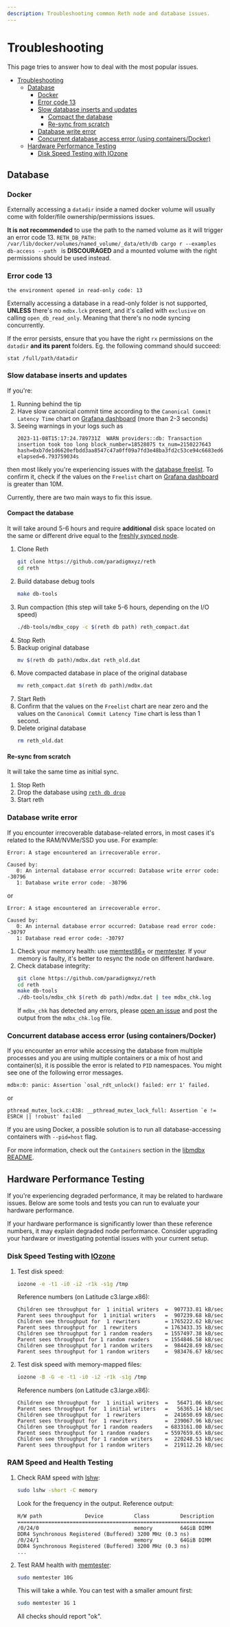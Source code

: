 ```yaml
---
description: Troubleshooting common Reth node and database issues.
---
```


# Troubleshooting

This page tries to answer how to deal with the most popular issues.

-   [Troubleshooting](#troubleshooting)
    -   [Database](#database)
        -   [Docker](#docker)
        -   [Error code 13](#error-code-13)
        -   [Slow database inserts and updates](#slow-database-inserts-and-updates)
            -   [Compact the database](#compact-the-database)
            -   [Re-sync from scratch](#re-sync-from-scratch)
        -   [Database write error](#database-write-error)
        -   [Concurrent database access error (using containers/Docker)](#concurrent-database-access-error-using-containersdocker)
    -   [Hardware Performance Testing](#hardware-performance-testing)
        -   [Disk Speed Testing with IOzone](#disk-speed-testing-with-iozone)

## Database

### Docker

Externally accessing a `datadir` inside a named docker volume will usually come with folder/file ownership/permissions issues.

**It is not recommended** to use the path to the named volume as it will trigger an error code 13. `RETH_DB_PATH: /var/lib/docker/volumes/named_volume/_data/eth/db cargo r --examples db-access --path ` is **DISCOURAGED** and a mounted volume with the right permissions should be used instead.

### Error code 13

`the environment opened in read-only code: 13`

Externally accessing a database in a read-only folder is not supported, **UNLESS** there's no `mdbx.lck` present, and it's called with `exclusive` on calling `open_db_read_only`. Meaning that there's no node syncing concurrently.

If the error persists, ensure that you have the right `rx` permissions on the `datadir` **and its parent** folders. Eg. the following command should succeed:

```bash,ignore
stat /full/path/datadir
```

### Slow database inserts and updates

If you're:

1. Running behind the tip
2. Have slow canonical commit time according to the `Canonical Commit Latency Time` chart on [Grafana dashboard](/run/monitoring#prometheus--grafana) (more than 2-3 seconds)
3. Seeing warnings in your logs such as
    ```console
    2023-11-08T15:17:24.789731Z  WARN providers::db: Transaction insertion took too long block_number=18528075 tx_num=2150227643 hash=0xb7de1d6620efbdd3aa8547c47a0ff09a7fd3e48ba3fd2c53ce94c6683ed66e7c elapsed=6.793759034s
    ```

then most likely you're experiencing issues with the [database freelist](https://github.com/paradigmxyz/reth/issues/5228).
To confirm it, check if the values on the `Freelist` chart on [Grafana dashboard](/run/monitoring#prometheus--grafana)
is greater than 10M.

Currently, there are two main ways to fix this issue.

#### Compact the database

It will take around 5-6 hours and require **additional** disk space located on the same or different drive
equal to the [freshly synced node](/installation/overview#hardware-requirements).

1. Clone Reth
    ```bash
    git clone https://github.com/paradigmxyz/reth
    cd reth
    ```
2. Build database debug tools
    ```bash
    make db-tools
    ```
3. Run compaction (this step will take 5-6 hours, depending on the I/O speed)
    ```bash
    ./db-tools/mdbx_copy -c $(reth db path) reth_compact.dat
    ```
4. Stop Reth
5. Backup original database
    ```bash
    mv $(reth db path)/mdbx.dat reth_old.dat
    ```
6. Move compacted database in place of the original database
    ```bash
    mv reth_compact.dat $(reth db path)/mdbx.dat
    ```
7. Start Reth
8. Confirm that the values on the `Freelist` chart are near zero and the values on the `Canonical Commit Latency Time` chart
   is less than 1 second.
9. Delete original database
    ```bash
    rm reth_old.dat
    ```

#### Re-sync from scratch

It will take the same time as initial sync.

1. Stop Reth
2. Drop the database using [`reth db drop`](/cli/reth/db/drop)
3. Start reth

### Database write error

If you encounter irrecoverable database-related errors, in most cases it's related to the RAM/NVMe/SSD you use. For example:

```console
Error: A stage encountered an irrecoverable error.

Caused by:
   0: An internal database error occurred: Database write error code: -30796
   1: Database write error code: -30796
```

or

```console
Error: A stage encountered an irrecoverable error.

Caused by:
   0: An internal database error occurred: Database read error code: -30797
   1: Database read error code: -30797
```

1. Check your memory health: use [memtest86+](https://www.memtest.org/) or [memtester](https://linux.die.net/man/8/memtester). If your memory is faulty, it's better to resync the node on different hardware.
2. Check database integrity:
    ```bash
    git clone https://github.com/paradigmxyz/reth
    cd reth
    make db-tools
    ./db-tools/mdbx_chk $(reth db path)/mdbx.dat | tee mdbx_chk.log
    ```
    If `mdbx_chk` has detected any errors, please [open an issue](https://github.com/paradigmxyz/reth/issues) and post the output from the `mdbx_chk.log` file.

### Concurrent database access error (using containers/Docker)

If you encounter an error while accessing the database from multiple processes and you are using multiple containers or a mix of host and container(s), it is possible the error is related to `PID` namespaces. You might see one of the following error messages.

```console
mdbx:0: panic: Assertion `osal_rdt_unlock() failed: err 1' failed.
```

or

```console
pthread_mutex_lock.c:438: __pthread_mutex_lock_full: Assertion `e != ESRCH || !robust' failed
```

If you are using Docker, a possible solution is to run all database-accessing containers with `--pid=host` flag.

For more information, check out the `Containers` section in the [libmdbx README](https://github.com/erthink/libmdbx#containers).

## Hardware Performance Testing

If you're experiencing degraded performance, it may be related to hardware issues. Below are some tools and tests you can run to evaluate your hardware performance.

If your hardware performance is significantly lower than these reference numbers, it may explain degraded node performance. Consider upgrading your hardware or investigating potential issues with your current setup.

### Disk Speed Testing with [IOzone](https://linux.die.net/man/1/iozone)

1. Test disk speed:

    ```bash
    iozone -e -t1 -i0 -i2 -r1k -s1g /tmp
    ```

    Reference numbers (on Latitude c3.large.x86):

    ```console
    Children see throughput for  1 initial writers  =  907733.81 kB/sec
    Parent sees throughput for  1 initial writers   =  907239.68 kB/sec
    Children see throughput for  1 rewriters        = 1765222.62 kB/sec
    Parent sees throughput for  1 rewriters         = 1763433.35 kB/sec
    Children see throughput for 1 random readers    = 1557497.38 kB/sec
    Parent sees throughput for 1 random readers     = 1554846.58 kB/sec
    Children see throughput for 1 random writers    =  984428.69 kB/sec
    Parent sees throughput for 1 random writers     =  983476.67 kB/sec
    ```

2. Test disk speed with memory-mapped files:

    ```bash
    iozone -B -G -e -t1 -i0 -i2 -r1k -s1g /tmp
    ```

    Reference numbers (on Latitude c3.large.x86):

    ```console
    Children see throughput for  1 initial writers  =   56471.06 kB/sec
    Parent sees throughput for  1 initial writers   =   56365.14 kB/sec
    Children see throughput for  1 rewriters        =  241650.69 kB/sec
    Parent sees throughput for  1 rewriters         =  239067.96 kB/sec
    Children see throughput for 1 random readers    = 6833161.00 kB/sec
    Parent sees throughput for 1 random readers     = 5597659.65 kB/sec
    Children see throughput for 1 random writers    =  220248.53 kB/sec
    Parent sees throughput for 1 random writers     =  219112.26 kB/sec
    ```

### RAM Speed and Health Testing

1. Check RAM speed with [lshw](https://linux.die.net/man/1/lshw):

    ```bash
    sudo lshw -short -C memory
    ```

    Look for the frequency in the output. Reference output:

    ```console
    H/W path              Device          Class          Description
    ================================================================
    /0/24/0                               memory         64GiB DIMM DDR4 Synchronous Registered (Buffered) 3200 MHz (0.3 ns)
    /0/24/1                               memory         64GiB DIMM DDR4 Synchronous Registered (Buffered) 3200 MHz (0.3 ns)
    ...
    ```

2. Test RAM health with [memtester](https://linux.die.net/man/8/memtester):

    ```bash
    sudo memtester 10G
    ```

    This will take a while. You can test with a smaller amount first:

    ```bash
    sudo memtester 1G 1
    ```

    All checks should report "ok".
